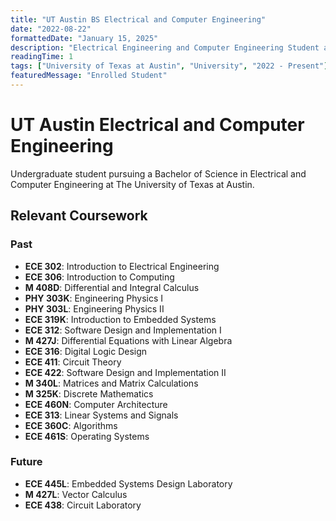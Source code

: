 ```yaml
---
title: "UT Austin BS Electrical and Computer Engineering"
date: "2022-08-22"
formattedDate: "January 15, 2025"
description: "Electrical Engineering and Computer Engineering Student at The University of Texas at Austin."
readingTime: 1
tags: ["University of Texas at Austin", "University", "2022 - Present"]
featuredMessage: "Enrolled Student"
---
```




<ImageCaption src={utexas} alt="UT Austin" load="eager"></ImageCaption>

# UT Austin Electrical and Computer Engineering

Undergraduate student pursuing a Bachelor of Science in Electrical and Computer Engineering at The University of Texas at Austin.

## Relevant Coursework

### Past

- **ECE 302**: Introduction to Electrical Engineering
- **ECE 306**: Introduction to Computing
- **M 408D**: Differential and Integral Calculus
- **PHY 303K**: Engineering Physics I
- **PHY 303L**: Engineering Physics II
- **ECE 319K**: Introduction to Embedded Systems
- **ECE 312**: Software Design and Implementation I
- **M 427J**: Differential Equations with Linear Algebra
- **ECE 316**: Digital Logic Design
- **ECE 411**: Circuit Theory
- **ECE 422**: Software Design and Implementation II
- **M 340L**: Matrices and Matrix Calculations
- **M 325K**: Discrete Mathematics
- **ECE 460N**: Computer Architecture
- **ECE 313**: Linear Systems and Signals
- **ECE 360C**: Algorithms
- **ECE 461S**: Operating Systems

### Future

- **ECE 445L**: Embedded Systems Design Laboratory
- **M 427L**: Vector Calculus
- **ECE 438**: Circuit Laboratory
